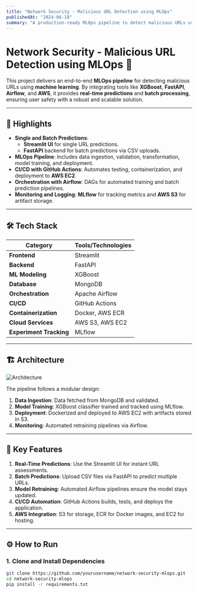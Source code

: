 ```yaml
---
title: "Network Security - Malicious URL Detection using MLOps"
publishedAt: "2024-06-18"
summary: "A production-ready MLOps pipeline to detect malicious URLs using XGBoost, FastAPI, Airflow, and AWS."
---
```


# Network Security - Malicious URL Detection using MLOps 🚀



This project delivers an end-to-end **MLOps pipeline** for detecting malicious URLs using **machine learning**. By integrating tools like **XGBoost**, **FastAPI**, **Airflow**, and **AWS**, it provides **real-time predictions** and **batch processing**, ensuring user safety with a robust and scalable solution.

---

## 🌟 **Highlights**

- **Single and Batch Predictions**: 
   - **Streamlit UI** for single URL predictions.
   - **FastAPI** backend for batch predictions via CSV uploads.
- **MLOps Pipeline**: Includes data ingestion, validation, transformation, model training, and deployment.
- **CI/CD with GitHub Actions**: Automates testing, containerization, and deployment to **AWS EC2**.
- **Orchestration with Airflow**: DAGs for automated training and batch prediction pipelines.
- **Monitoring and Logging**: **MLflow** for tracking metrics and **AWS S3** for artifact storage.

---

## 🛠️ **Tech Stack**

| Category            | Tools/Technologies                        |
|----------------------|-------------------------------------------|
| **Frontend**         | Streamlit                                |
| **Backend**          | FastAPI                                  |
| **ML Modeling**      | XGBoost                                  |
| **Database**         | MongoDB                                  |
| **Orchestration**    | Apache Airflow                           |
| **CI/CD**            | GitHub Actions                           |
| **Containerization** | Docker, AWS ECR                          |
| **Cloud Services**   | AWS S3, AWS EC2                          |
| **Experiment Tracking** | MLflow                               |

---

## 🏗️ **Architecture**

![Architecture](https://github.com/user-attachments/assets/2f1b37a7-d64e-40f4-9750-42ec43dcc972)

The pipeline follows a modular design:
1. **Data Ingestion**: Data fetched from MongoDB and validated.
2. **Model Training**: XGBoost classifier trained and tracked using MLflow.
3. **Deployment**: Dockerized and deployed to AWS EC2 with artifacts stored in S3.
4. **Monitoring**: Automated retraining pipelines via Airflow.

---

## 🧪 **Key Features**

1. **Real-Time Predictions**: Use the Streamlit UI for instant URL assessments.
2. **Batch Predictions**: Upload CSV files via FastAPI to predict multiple URLs.
3. **Model Retraining**: Automated Airflow pipelines ensure the model stays updated.
4. **CI/CD Automation**: GitHub Actions builds, tests, and deploys the application.
5. **AWS Integration**: S3 for storage, ECR for Docker images, and EC2 for hosting.

---

## ⚙️ **How to Run**

### **1. Clone and Install Dependencies**
```bash
git clone https://github.com/yourusername/network-security-mlops.git
cd network-security-mlops
pip install -r requirements.txt
